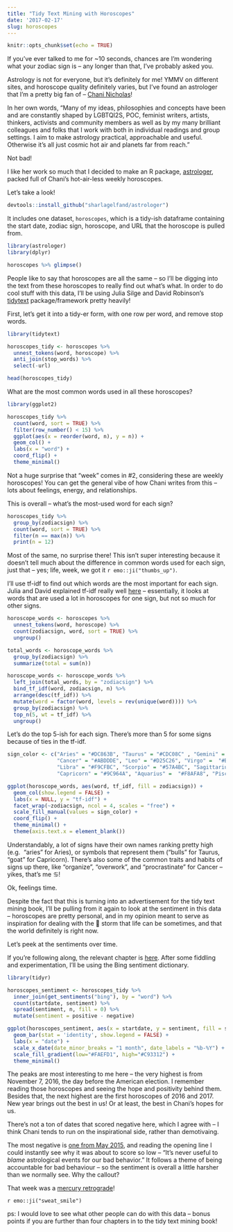 ```yaml
---
title: "Tidy Text Mining with Horoscopes"
date: '2017-02-17'
slug: horoscopes
---
```


```r
knitr::opts_chunk$set(echo = TRUE)
```

If you've ever talked to me for ~10 seconds, chances are I'm wondering what your
zodiac sign is -- any longer than that, I've probably asked you.

Astrology is not for everyone, but it's definitely for me! YMMV on different
sites, and horoscope quality definitely varies, but I've found an astrologer
that I'm a pretty big fan of -- [Chani Nicholas](http://chaninicholas.com)!

In her own words, "Many of my ideas, philosophies and concepts have been and are
constantly shaped by LGBTQI2S, POC, feminist writers, artists, thinkers,
activists and community members as well as by my many brilliant colleagues and
folks that I work with both in individual readings and group settings. I aim to
make astrology practical, approachable and useful. Otherwise it’s all just
cosmic hot air and planets far from reach."

Not bad!

I like her work so much that I decided to make an R package, 
[astrologer](https://github.com/sharlagelfand/astrologer), packed full of Chani's
hot-air-less weekly horoscopes.

Let's take a look!

```r
devtools::install_github("sharlagelfand/astrologer")
```

It includes one dataset, `horoscopes`, which is a tidy-ish dataframe containing
the start date, zodiac sign, horoscope, and URL that the horoscope is pulled from.

```r
library(astrologer)
library(dplyr)

horoscopes %>% glimpse()
```

People like to say that horoscopes are all the same -- so I'll be digging into the
text from these horoscopes to really find out what's what. In order to do cool 
stuff with this data, I'll be using Julia Silge and David Robinson's 
[tidytext](http://tidytextmining.com/) package/framework pretty heavily! 

First, let's get it into a tidy-er form, with one row per word, and remove stop words.

```r
library(tidytext)

horoscopes_tidy <- horoscopes %>%
  unnest_tokens(word, horoscope) %>%
  anti_join(stop_words) %>%
  select(-url)

head(horoscopes_tidy)
```

What are the most common words used in all these horoscopes?

```r
library(ggplot2)

horoscopes_tidy %>%
  count(word, sort = TRUE) %>%
  filter(row_number() < 15) %>%
  ggplot(aes(x = reorder(word, n), y = n)) +
  geom_col() +
  labs(x = "word") + 
  coord_flip() +
  theme_minimal()
```

Not a huge surprise that "week" comes in #2, considering these are weekly horoscopes!
You can get the general vibe of how Chani writes from this -- lots about feelings, 
energy, and relationships.

This is overall -- what's the most-used word for each sign?
```r
horoscopes_tidy %>%
  group_by(zodiacsign) %>%
  count(word, sort = TRUE) %>%
  filter(n == max(n)) %>%
  print(n = 12)
```
Most of the same, no surprise there! This isn't super interesting because it doesn't
tell much about the difference in common words used for each sign, just that -- 
yes; life, week, we got it `r emo::ji("thumbs_up")`.

I'll use tf-idf to find out which words are the most important for each sign.
Julia and David explained tf-idf really well [here](http://tidytextmining.com/tfidf.html) -- 
essentially, it looks at words that are used a lot in horoscopes for one sign, 
but not so much for other signs.

```r
horoscope_words <- horoscopes %>%
  unnest_tokens(word, horoscope) %>%
  count(zodiacsign, word, sort = TRUE) %>%
  ungroup()

total_words <- horoscope_words %>%
  group_by(zodiacsign) %>%
  summarize(total = sum(n))

horoscope_words <- horoscope_words %>%
  left_join(total_words, by = "zodiacsign") %>%
  bind_tf_idf(word, zodiacsign, n) %>%
  arrange(desc(tf_idf)) %>%
  mutate(word = factor(word, levels = rev(unique(word)))) %>%
  group_by(zodiacsign) %>%
  top_n(5, wt = tf_idf) %>%
  ungroup()
```
Let's do the top 5-ish for each sign. There's more than 5 for some signs because of
ties in the tf-idf.

```r
sign_color <- c("Aries" = "#DC863B", "Taurus" = "#CDC08C" , "Gemini" =  "#FAEFD1",
                "Cancer" = "#ABDDDE", "Leo" = "#D25C26", "Virgo" =  "#B4AB6B",
                "Libra" = "#F9CFBC", "Scorpio" = "#57A4BC", "Sagittarius" = "#C93312",
                "Capricorn" = "#9C964A", "Aquarius" =  "#F8AFA8", "Pisces" =  "#046C9A")

ggplot(horoscope_words, aes(word, tf_idf, fill = zodiacsign)) +
  geom_col(show.legend = FALSE) +
  labs(x = NULL, y = "tf-idf") +
  facet_wrap(~zodiacsign, ncol = 4, scales = "free") + 
  scale_fill_manual(values = sign_color) + 
  coord_flip() + 
  theme_minimal() + 
  theme(axis.text.x = element_blank())
```

Understandably, a lot of signs have their own names ranking pretty high (e.g. 
"aries" for Aries), or symbols that represent them ("bulls" for Taurus, "goat" 
for Capricorn). There's also some of the common traits and habits of signs up there, like
"organize", "overwork", and "procrastinate" for Cancer -- yikes, that's me ♋!

Ok, feelings time.

Despite the fact that this is turning into an advertisement for the tidy text mining
book, I'll be pulling from it again to look at the sentiment in this data -- 
horoscopes are pretty personal, and in my opinion meant to serve as inspiration
for dealing with the 💩 storm that life can be sometimes, and that the world
definitely is right now.

Let's peek at the sentiments over time.

If you're following along, the relevant chapter is [here](http://tidytextmining.com/sentiment.html).
After some fiddling and experimentation, I'll be using the Bing sentiment dictionary.


```r
library(tidyr)

horoscopes_sentiment <- horoscopes_tidy %>%
  inner_join(get_sentiments("bing"), by = "word") %>%
  count(startdate, sentiment) %>%
  spread(sentiment, n, fill = 0) %>%
  mutate(sentiment = positive - negative)

ggplot(horoscopes_sentiment, aes(x = startdate, y = sentiment, fill = sentiment)) +
  geom_bar(stat = 'identity', show.legend = FALSE) +
  labs(x = "date") + 
  scale_x_date(date_minor_breaks = "1 month", date_labels = "%b-%Y") + 
  scale_fill_gradient(low="#FAEFD1", high="#C93312") + 
  theme_minimal()
```

The peaks are most interesting to me here -- the very highest is from November 7, 2016,
the day before the American election. I remember reading those horoscopes and seeing the hope
and positivity behind them. Besides that, the next highest are the first horoscopes of 2016 and 2017.
New year brings out the best in us! Or at least, the best in Chani's hopes for us.

There's not a ton of dates that scored negative here, which I agree with -- I think 
Chani tends to run on the inspirational side, rather than demotivaing. 

The most negative is [one from May 2015](http://chaninicholas.com/2015/05/horoscopes-for-the-week-of-may-25th/),
and reading the opening line I could instantly see why it was about to score
so low -- "It’s never useful to *blame* astrological events for our bad behavior."
It follows a theme of being accountable for bad behaviour -- so the sentiment
is overall a little harsher than we normally see. Why the callout?

That week was a [mercury retrograde](https://www.astrologyzone.com/everything-you-need-to-know-about-mercury-retrograde/)!

`r emo::ji("sweat_smile")`

ps: I would love to see what other people can do with this data -- bonus points if you
are further than four chapters in to the tidy text mining book!
